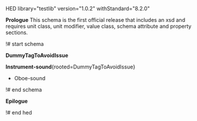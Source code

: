 HED library="testlib" version="1.0.2" withStandard="8.2.0"

'''Prologue'''
This schema is the first official release that includes an xsd and requires unit class, unit modifier, value class, schema attribute and property sections.

!# start schema

'''DummyTagToAvoidIssue'''

'''Instrument-sound'''{rooted=DummyTagToAvoidIssue}
* Oboe-sound


!# end schema

'''Epilogue'''

!# end hed